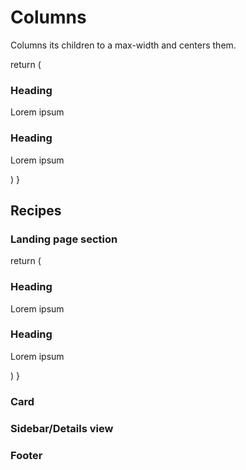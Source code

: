 
<ColumnsIcon />

# Columns
Columns its children to a max-width and centers them.

  return (
    <Columns>
      <Stack bleed='10px 5px' bleedLeft='7px'>
        <h3>Heading</h3>
        <p>Lorem ipsum</p>
      </Stack>
      <Stack>
        <h3>Heading</h3>
        <p>Lorem ipsum</p>
      </Stack>
    </Columns>
  )
}

<Example />

## Recipes

### Landing page section

  return (
    <Columns ratio='1/2'>
      <Stack>
        <h3>Heading</h3>
        <p>Lorem ipsum</p>
      </Stack>
      <Stack>
        <h3>Heading</h3>
        <p>Lorem ipsum</p>
      </Stack>
    </Columns>
  )
}

<Example2 />

### Card

### Sidebar/Details view

### Footer
